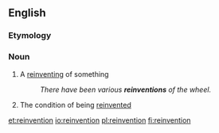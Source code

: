 ==English==

===Etymology===

{{suffix|reinvent|ion|lang=en}}

===Noun===
{{en-noun}}

# A [[reinvent]]ing of something
#: ''There have been various '''reinventions''' of the wheel.''
# The condition of being [[reinvent]]ed

[[et:reinvention]]
[[io:reinvention]]
[[pl:reinvention]]
[[fi:reinvention]]